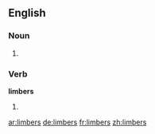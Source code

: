 ==English==

===Noun===
{{head|en}}

# {{plural of|limber}}

===Verb===
'''limbers'''

# {{en-third-person singular of|limber}}

[[ar:limbers]]
[[de:limbers]]
[[fr:limbers]]
[[zh:limbers]]
